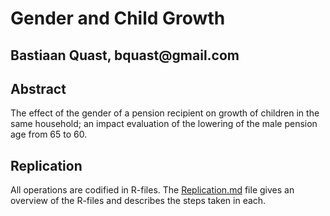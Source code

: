 Gender and Child Growth
========================================================
Bastiaan Quast, bquast@gmail.com
--------------------------------------------------------

Abstract
--------------------------------------------------------
The effect of the gender of a pension recipient on growth of children in the same household; an impact evaluation of the lowering of the male pension age from 65 to 60.

Replication
--------------------------------------------------------
All operations are codified in R-files. The [Replication.md](/Replication.md) file gives an overview of the R-files and describes the steps taken in each.